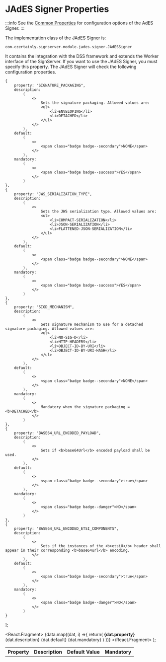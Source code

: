 # JAdES Signer Properties

:::info
See the [Common Properties](../common-properties/basic-properties) for configuration options of the AdES Signer.
:::

The implementation class of the JAdES Signer is:

```
com.czertainly.signserver.module.jades.signer.JAdESSigner
```

It contains the integration with the DSS framework and extends the Worker interface of the SignServer. If you want to use the JAdES Signer, you must specify this property. The JAdES Signer will check the following configuration properties.

    {
        property: "SIGNATURE_PACKAGING",
        description:
            (
                <>
                    Sets the signature packaging. Allowed values are:
                    <ul>
                        <li>ENVELOPING</li>
                        <li>DETACHED</li>
                    </ul>
                </>
            ),
        default:
            (
                <>
                    <span class="badge badge--secondary">NONE</span>
                </>
            ),
        mandatory:
            (
                <>
                    <span class="badge badge--success">YES</span>
                </>
            )
    },
    {
        property: "JWS_SERIALIZATION_TYPE",
        description:
            (
                <>
                    Sets the JWS serialization type. Allowed values are:
                    <ul>
                        <li>COMPACT-SERIALIZATION</li>
                        <li>JSON-SERIALIZATION</li>
                        <li>FLATTENED-JSON-SERIALIZATION</li>
                    </ul>
                </>
            ),
        default:
            (
                <>
                    <span class="badge badge--secondary">NONE</span>
                </>
            ),
        mandatory:
            (
                <>
                    <span class="badge badge--success">YES</span>
                </>
            )
    },
    {
        property: "SIGD_MECHANISM",
        description:
            (
                <>
                    Sets signature mechanism to use for a detached signature packaging. Allowed values are:
                    <ul>
                        <li>NO-SIG-D</li>
                        <li>HTTP-HEADERS</li>
                        <li>OBJECT-ID-BY-URI</li>
                        <li>OBJECT-ID-BY-URI-HASH</li>
                    </ul>
                </>
            ),
        default:
            (
                <>
                    <span class="badge badge--secondary">NONE</span>
                </>
            ),
        mandatory:
            (
                <>
                    Mandatory when the signature packaging = <b>DETACHED</b>
                </>
            )
    },
    {
        property: "BASE64_URL_ENCODED_PAYLOAD",
        description:
            (
                <>
                    Sets if <b>base64Url</b> encoded payload shall be used.
                </>
            ),
        default:
            (
                <>
                    <span class="badge badge--secondary">true</span>
                </>
            ),
        mandatory:
            (
                <>
                    <span class="badge badge--danger">NO</span>
                </>
            )
    },
    {
        property: "BASE64_URL_ENCODED_ETSI_COMPONENTS",
        description:
            (
                <>
                    Sets if the instances of the <b>etsiU</b> header shall appear in their corresponding <b>base64url</b> encoding.
                </>
            ),
        default:
            (
                <>
                    <span class="badge badge--secondary">true</span>
                </>
            ),
        mandatory:
            (
                <>
                    <span class="badge badge--danger">NO</span>
                </>
            )
    }
];

  <React.Fragment>
    {data.map((dat, i) =>{
            return(
                <tr key={i}>
                  <td><b>{dat.property}</b></td>
                  <td>{dat.description}</td>
                  <td>{dat.default}</td>
                  <td>{dat.mandatory}</td>
                </tr>)
         })}
  </React.Fragment>
);

<table>
    <th>Property</th>
    <th>Description</th>
    <th>Default Value</th>
    <th>Mandatory</th>
  <tbody>
    <GenTable data={data}/>
  </tbody>
</table>